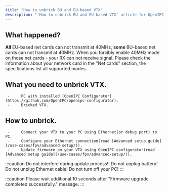 ```yaml
---
title: "How to unbrick BU and EU-based VTX"
description: "'How to unbrick BU and EU-based VTX' article for OpenIPC wiki"
---
```

## What happened?
**All** EU-based net cards can not transmit at 40MHz, **some** BU-based net cards can not transmit at 40MHz. When you forcibly enable 40MHz mode on those net cards - your RX can not receive signal. Please check the information about your network card in the "Net cards" section, the specifications list all supported modes.

## What you need to unbrick VTX.
     -     PC with installed [OpenIPC Configurator](https://github.com/OpenIPC/openipc-configurator).
     -     Bricked VTX.

## How to unbrick.
     -     Connect your VTX to your PC using Ethernet(or debug port) to PC.
     -     Configure your Ethernet connection(read [Advanced setup guide](/use-cases/fpv/advanced-setup/)).
     -     Update firmware on your VTX using OpenIPC configurator(read [Advanced setup guide](/use-cases/fpv/advanced-setup/)).

:::caution
Do not interfere during update process!! Do not unplug battery! Do not unplug Ethernet cable! Do not turn off your PC!
:::

:::caution
Please wait additional 10 seconds after "Firmware upgrade completed successfully." message.
:::
